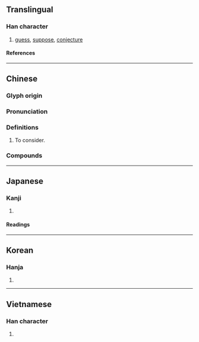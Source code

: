 {{character info}}
==Translingual==

===Han character===
{{Han char|rn=61|rad=心|as=03|sn=6|four=94000|canj=PDI|ids=⿰忄寸}}

# [[guess]], [[suppose]], [[conjecture]]

====References====
{{Han ref|kx=0376.160|dkj=10326|dj=0703.020|hdz=42272.040|uh=5FD6}}

----

==Chinese==
{{zh-forms}}

===Glyph origin===
{{Han etym}}

===Pronunciation===
{{zh-pron
|m=cǔn
|c=cyun2
|mc=y
|oc=y
|cat=
}}

===Definitions===
{{zh-hanzi}}

# To consider.

===Compounds===
{{zh-der|思忖|忖量|忖著勁兒|忖度|忖前思後|忖測|暗忖|自忖}}

----

==Japanese==

===Kanji===
{{ja-kanji|grade=|rs=心03}}

# {{rfdef|ja|sort=心03}}

====Readings====
{{ja-readings
|goon=そん
|kanon=そん
|kun=はかる
}}

----

==Korean==

===Hanja===
{{ko-hanja|헤아리다|헤아릴|촌}}

# {{rfdef|ko|sort=心03}}

----

==Vietnamese==

===Han character===
{{vi-readings|rs=心03|reading=thổn}}

# {{rfdef|vi|sort=心03}}